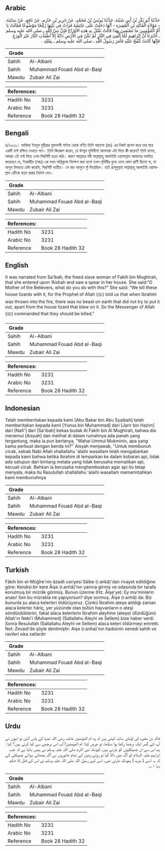 ## Arabic


<div dir="rtl" lang="ar" style={{fontSize:'larger',backgroundColor:'#f8f9fa',padding:20}}>
حَدَّثَنَا أَبُو بَكْرِ بْنُ أَبِي شَيْبَةَ، حَدَّثَنَا يُونُسُ بْنُ مُحَمَّدٍ، عَنْ جَرِيرِ بْنِ حَازِمٍ، عَنْ نَافِعٍ، عَنْ سَائِبَةَ، - مَوْلاَةِ الْفَاكِهِ بْنِ الْمُغِيرَةِ - أَنَّهَا دَخَلَتْ عَلَى عَائِشَةَ فَرَأَتْ فِي بَيْتِهَا رُمْحًا مَوْضُوعًا فَقَالَتْ يَا أُمَّ الْمُؤْمِنِينَ مَا تَصْنَعِينَ بِهَذَا قَالَتْ نَقْتُلُ بِهِ هَذِهِ الأَوْزَاغَ فَإِنَّ نَبِيَّ اللَّهِ ـ صلى الله عليه وسلم ـ أَخْبَرَنَا أَنَّ إِبْرَاهِيمَ لَمَّا أُلْقِيَ فِي النَّارِ لَمْ تَكُنْ فِي الأَرْضِ دَابَّةٌ إِلاَّ أَطْفَأَتِ النَّارَ غَيْرَ الْوَزَغِ فَإِنَّهَا كَانَتْ تَنْفُخُ عَلَيْهِ فَأَمَرَ رَسُولُ اللَّهِ ـ صلى الله عليه وسلم ـ بِقَتْلِهِ ‏.‏
</div>
<div style={{backgroundColor:'#f8f9fa',padding:20, marginBottom: 10}}><table> <thead> <tr> <th>Grade</th> <th></th> </tr> </thead> <tbody> <tr><td>Sahih</td><td>Al-Albani</td></tr><tr><td>Sahih</td><td>Muhammad Fouad Abd al-Baqi</td></tr><tr><td>Mawdu</td><td>Zubair Ali Zai</td></tr></tbody></table><table> <thead> <tr> <th>References:</th> <th></th> </tr> </thead> <tbody><tr><td>Hadith No</td><td>3231</td></tr><tr><td>Arabic No</td><td>3231</td></tr><tr><td>Reference</td><td>Book 28 Hadith 32</td></tr></tbody></table></div>

## Bengali


<div dir="ltr" lang="bn" style={{fontSize:'larger',backgroundColor:'#f8f9fa',padding:20}}>
৪/৩২৩১। ফাকিহা ইবনুল মুহীরার মুক্তদাসী সাইবা থেকে বর্ণিত তিনি আয়েশা (রাঃ) এর নিকট প্রবেশ করে তার ঘরে একটি বর্শা রক্ষিত দেখতে পান। তিনি জিজ্ঞেস করেন, হে উম্মুল মুমিনীন! আপনারা এটা দিয়ে কী করেন? তিনি বলেন, আমরা এই বর্শা দিয়ে এসব গিরগিটি হত্যা করি। কারণ আল্লাহর নবী সাল্লাল্লাহু আলাইহি ওয়াসাল্লাম আমাদের অবহিত করেছেন যে, ইবরাহীম (আঃ)-কে যখন অগ্নিকুন্ডে নিক্ষেপ করা হলো তখন পৃথিবীর বুকে এমন কোন প্রাণী ছিলো না, যা আগুন নিভাতে চেষ্টা করেনি, গিরগিটি ব্যতীত। সে বরং আগুনে ফুঁ দিয়েছিল। তাই রাসূলুল্লাহ সাল্লাল্লাহু আলাইহি ওয়াসাল্লাম এটিকে হত্যা করার নির্দেশ দেন।
</div>
<div style={{backgroundColor:'#f8f9fa',padding:20, marginBottom: 10}}><table> <thead> <tr> <th>Grade</th> <th></th> </tr> </thead> <tbody> <tr><td>Sahih</td><td>Al-Albani</td></tr><tr><td>Sahih</td><td>Muhammad Fouad Abd al-Baqi</td></tr><tr><td>Mawdu</td><td>Zubair Ali Zai</td></tr></tbody></table><table> <thead> <tr> <th>References:</th> <th></th> </tr> </thead> <tbody><tr><td>Hadith No</td><td>3231</td></tr><tr><td>Arabic No</td><td>3231</td></tr><tr><td>Reference</td><td>Book 28 Hadith 32</td></tr></tbody></table></div>

## English


<div dir="ltr" lang="en" style={{fontSize:'larger',backgroundColor:'#f8f9fa',padding:20}}>
It was narrated from Sa’ibah, the freed slave woman of Fakih bin Mughirah, that she entered upon ‘Aishah and saw a spear in her house. She said:“O Mother of the Believers, what do you do with this?” She said: “We kill these house lizards with it, for the Prophet of Allah (ﷺ) told us that when Ibrahim was thrown into the fire, there was no beast on earth that did not try to put it out, apart from the house lizard that blew on it. So the Messenger of Allah (ﷺ) commanded that they should be killed.”
</div>
<div style={{backgroundColor:'#f8f9fa',padding:20, marginBottom: 10}}><table> <thead> <tr> <th>Grade</th> <th></th> </tr> </thead> <tbody> <tr><td>Sahih</td><td>Al-Albani</td></tr><tr><td>Sahih</td><td>Muhammad Fouad Abd al-Baqi</td></tr><tr><td>Mawdu</td><td>Zubair Ali Zai</td></tr></tbody></table><table> <thead> <tr> <th>References:</th> <th></th> </tr> </thead> <tbody><tr><td>Hadith No</td><td>3231</td></tr><tr><td>Arabic No</td><td>3231</td></tr><tr><td>Reference</td><td>Book 28 Hadith 32</td></tr></tbody></table></div>

## Indonesian


<div dir="ltr" lang="id" style={{fontSize:'larger',backgroundColor:'#f8f9fa',padding:20}}>
Telah memberitakan kepada kami [Abu Bakar bin Abu Syaibah] telah memberitakan kepada kami [Yunus bin Muhammad] dari [Jarir bin Hazim] dari [Nafi'] dari [Sa'ibah] bekas budak Al Fakih bin Al Mughirah, bahwa dia menemui [Aisyah] dan melihat di dalam rumahnya ada panah yang tergantung, maka ia pun bertanya, "Wahai Ummul Mukminin, apa yang kamu perbuat dengan benda ini?" Aisyah menjawab, "Untuk membunuh cicak, sebab Nabi Allah shallallahu 'alaihi wasallam telah mengabarkan kepada kami bahwa ketika Ibrahim di lemparkan ke dalam kobaran api, tidak ada satupun dari bintang melata yang tidak berusaha mematikan api, kecuali cicak. Bahkan ia berusaha menghembuskan agar api itu tetap menyala, maka itu Rasulullah shallallahu 'alaihi wasallam memerintahkan kami membunuhnya
</div>
<div style={{backgroundColor:'#f8f9fa',padding:20, marginBottom: 10}}><table> <thead> <tr> <th>Grade</th> <th></th> </tr> </thead> <tbody> <tr><td>Sahih</td><td>Al-Albani</td></tr><tr><td>Sahih</td><td>Muhammad Fouad Abd al-Baqi</td></tr><tr><td>Mawdu</td><td>Zubair Ali Zai</td></tr></tbody></table><table> <thead> <tr> <th>References:</th> <th></th> </tr> </thead> <tbody><tr><td>Hadith No</td><td>3231</td></tr><tr><td>Arabic No</td><td>3231</td></tr><tr><td>Reference</td><td>Book 28 Hadith 32</td></tr></tbody></table></div>

## Turkish


<div dir="ltr" lang="tr" style={{fontSize:'larger',backgroundColor:'#f8f9fa',padding:20}}>
Fâkih bin el-Müğîre'nin âzadlı cariyesi Sâibe (r.ankâ)'dan rivayet edildiğine göre: Kendisi bir kere Âişe (r.anhâ)'nın yanına girmiş ve odasında bir tarafa konulmuş bir mizrâk görmüş. Bunun üzerine (Hz. Âişe'ye): Ey mu'minlerin anası! Sen bu mizrakla ne yapıyorsun? diye sormuş. Âişe (r.anhâ) da: Biz bununla şu alaca kelerleri öldürüyoruz. Çünkü İbrahim ateşe atıldığı zaman alaca kelerler hâriç, yer yüzünde olan bütün hayvanların o ateşi söndürdüklerini, fakat alaca kelerlerin İbrahim aleyhine (ateşe) üfürdüğünü Allah'ın Nebi'i (Muhammed) (Sallallahu Aleyhi ve Sellem) bize haber verdi. Sonra Resulullah (Sallallahu Aleyhi ve Sellem) alaca keleri öldürmeyi emretti. Not: Zevaid'de şöyle denilmiştir: Aişe (r.anha)'nın hadisinin senedi sahih ve ravileri sıka zatlardır
</div>
<div style={{backgroundColor:'#f8f9fa',padding:20, marginBottom: 10}}><table> <thead> <tr> <th>Grade</th> <th></th> </tr> </thead> <tbody> <tr><td>Sahih</td><td>Al-Albani</td></tr><tr><td>Sahih</td><td>Muhammad Fouad Abd al-Baqi</td></tr><tr><td>Mawdu</td><td>Zubair Ali Zai</td></tr></tbody></table><table> <thead> <tr> <th>References:</th> <th></th> </tr> </thead> <tbody><tr><td>Hadith No</td><td>3231</td></tr><tr><td>Arabic No</td><td>3231</td></tr><tr><td>Reference</td><td>Book 28 Hadith 32</td></tr></tbody></table></div>

## Urdu


<div dir="rtl" lang="ur" style={{fontSize:'larger',backgroundColor:'#f8f9fa',padding:20}}>
فاکہ بن مغیرہ کی لونڈی سائبہ کہتی ہیں کہ وہ ام المؤمنین عائشہ رضی اللہ عنہا کے پاس آئیں تو انہوں نے آپ کے گھر ایک برچھا رکھا ہوا دیکھا، تو عرض کیا: ام المؤمنین! آپ اس برچھے سے کیا کرتی ہیں؟ کہا: ہم اس سے ان چھپکلیوں کو مارتے ہیں، کیونکہ نبی اکرم صلی اللہ علیہ وسلم نے ہمیں بتایا ہے کہ جب ابراہیم علیہ السلام کو آگ میں ڈالا گیا تو روئے زمین کے تمام جانوروں نے آگ بجھائی سوائے چھپکلی کے کہ یہ اسے ( مزید ) پھونک مارتی تھی، اسی لیے رسول اللہ صلی اللہ علیہ وسلم نے اس کے قتل کا حکم دیا ۱؎۔
</div>
<div style={{backgroundColor:'#f8f9fa',padding:20, marginBottom: 10}}><table> <thead> <tr> <th>Grade</th> <th></th> </tr> </thead> <tbody> <tr><td>Sahih</td><td>Al-Albani</td></tr><tr><td>Sahih</td><td>Muhammad Fouad Abd al-Baqi</td></tr><tr><td>Mawdu</td><td>Zubair Ali Zai</td></tr></tbody></table><table> <thead> <tr> <th>References:</th> <th></th> </tr> </thead> <tbody><tr><td>Hadith No</td><td>3231</td></tr><tr><td>Arabic No</td><td>3231</td></tr><tr><td>Reference</td><td>Book 28 Hadith 32</td></tr></tbody></table></div>